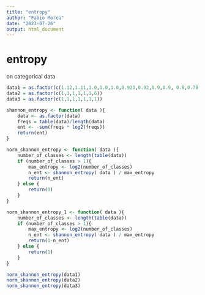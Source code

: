 ```yaml
---
title: "entropy"
author: "Fabio Morea"
date: "2023-07-26"
output: html_document
---
```


# entropy
on categorical data

```r
data1 = as.factor(c(1.12,1.11,1.0,1.0,1.0,0.923,0.92,0.9,0.9, 0.8,0.78,0.65))
data2 = as.factor(c(1,1,1,1,1,1,6))
data3 = as.factor(c(1,1,1,1,1,1,1))
```

```r
shannon_entropy <- function( data ){
    data <- as.factor(data)
    freqs = table(data)/length(data)
    ent <- -sum(freqs * log2(freqs))
    return(ent)
}

norm_shannon_entropy <- function( data ){
    number_of_classes <- length(table(data))
    if (number_of_classes > 1){
        max_entropy <- log2(number_of_classes)
        n_ent <- shannon_entropy( data ) / max_entropy
        return(n_ent)
    } else {
        return(0)
    }
}

norm_shannon_entropy_1 <- function( data ){
    number_of_classes <- length(table(data))
    if (number_of_classes > 1){
        max_entropy <- log2(number_of_classes)
        n_ent <- shannon_entropy( data ) / max_entropy
        return(1-n_ent)
    } else {
        return(1)
    }
}

```


```r
norm_shannon_entropy(data1)
norm_shannon_entropy(data2)
norm_shannon_entropy(data3)


```


